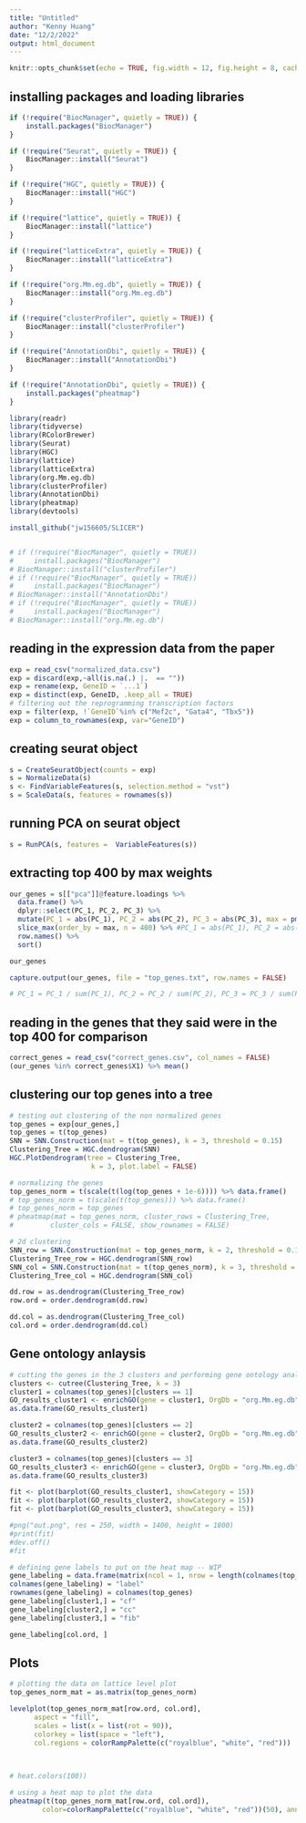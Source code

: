 ```yaml
---
title: "Untitled"
author: "Kenny Huang"
date: "12/2/2022"
output: html_document
---
```


```r
knitr::opts_chunk$set(echo = TRUE, fig.width = 12, fig.height = 8, cache = TRUE, autodep = TRUE)
```

## installing packages and loading libraries 

```r
if (!require("BiocManager", quietly = TRUE)) {
    install.packages("BiocManager")
}

if (!require("Seurat", quietly = TRUE)) {
    BiocManager::install("Seurat")
}

if (!require("HGC", quietly = TRUE)) {
    BiocManager::install("HGC")
}

if (!require("lattice", quietly = TRUE)) {
    BiocManager::install("lattice")
}

if (!require("latticeExtra", quietly = TRUE)) {
    BiocManager::install("latticeExtra")
}

if (!require("org.Mm.eg.db", quietly = TRUE)) {
    BiocManager::install("org.Mm.eg.db")
}

if (!require("clusterProfiler", quietly = TRUE)) {
    BiocManager::install("clusterProfiler")
}

if (!require("AnnotationDbi", quietly = TRUE)) {
    BiocManager::install("AnnotationDbi")
}

if (!require("AnnotationDbi", quietly = TRUE)) {
    install.packages("pheatmap")
}
```


```r
library(readr)
library(tidyverse)
library(RColorBrewer)
library(Seurat)
library(HGC)
library(lattice)
library(latticeExtra)
library(org.Mm.eg.db)
library(clusterProfiler)
library(AnnotationDbi)
library(pheatmap)
library(devtools)

install_github("jw156605/SLICER")


# if (!require("BiocManager", quietly = TRUE))
#     install.packages("BiocManager")
# BiocManager::install("clusterProfiler")
# if (!require("BiocManager", quietly = TRUE))
#     install.packages("BiocManager")
# BiocManager::install("AnnotationDbi")
# if (!require("BiocManager", quietly = TRUE))
#     install.packages("BiocManager")
# BiocManager::install("org.Mm.eg.db")
```

## reading in the expression data from the paper 

```r
exp = read_csv("normalized_data.csv")
exp = discard(exp,~all(is.na(.) |.  == ""))
exp = rename(exp, GeneID = `...1`)
exp = distinct(exp, GeneID, .keep_all = TRUE)
# filtering out the reprogramming transcription factors 
exp = filter(exp, !`GeneID`%in% c("Mef2c", "Gata4", "Tbx5"))
exp = column_to_rownames(exp, var="GeneID")
```

## creating seurat object 

```r
s = CreateSeuratObject(counts = exp)
s = NormalizeData(s)
s <- FindVariableFeatures(s, selection.method = "vst")
s = ScaleData(s, features = rownames(s))
```

## running PCA on seurat object 

```r
s = RunPCA(s, features =  VariableFeatures(s))
```

## extracting top 400 by max weights

```r
our_genes = s[["pca"]]@feature.loadings %>% 
  data.frame() %>% 
  dplyr::select(PC_1, PC_2, PC_3) %>% 
  mutate(PC_1 = abs(PC_1), PC_2 = abs(PC_2), PC_3 = abs(PC_3), max = pmax(PC_1, PC_2, PC_3), absmax = pmax(abs(PC_1), abs(PC_2), abs(PC_3)), sum = PC_1 + PC_2 + PC_3) %>% 
  slice_max(order_by = max, n = 400) %>% #PC_1 = abs(PC_1), PC_2 = abs(PC_2), PC_3 = abs(PC_3),
  row.names() %>% 
  sort()

our_genes

capture.output(our_genes, file = "top_genes.txt", row.names = FALSE)

# PC_1 = PC_1 / sum(PC_1), PC_2 = PC_2 / sum(PC_2), PC_3 = PC_3 / sum(PC_3),
```

## reading in the genes that they said were in the top 400 for comparison 
```r
correct_genes = read_csv("correct_genes.csv", col_names = FALSE)
(our_genes %in% correct_genes$X1) %>% mean()

```


## clustering our top genes into a tree 

```r
# testing out clustering of the non normalized genes 
top_genes = exp[our_genes,]
top_genes = t(top_genes) 
SNN = SNN.Construction(mat = t(top_genes), k = 3, threshold = 0.15)
Clustering_Tree = HGC.dendrogram(SNN)
HGC.PlotDendrogram(tree = Clustering_Tree,
                    k = 3, plot.label = FALSE)
```
```r
# normalizing the genes 
top_genes_norm = t(scale(t(log(top_genes + 1e-6)))) %>% data.frame()
# top_genes_norm = t(scale(t(top_genes))) %>% data.frame()
# top_genes_norm = top_genes
# pheatmap(mat = top_genes_norm, cluster_rows = Clustering_Tree, 
#         cluster_cols = FALSE, show_rownames = FALSE)
```
```r

# 2d clustering 
SNN_row = SNN.Construction(mat = top_genes_norm, k = 2, threshold = 0.15)
Clustering_Tree_row = HGC.dendrogram(SNN_row)
SNN_col = SNN.Construction(mat = t(top_genes_norm), k = 3, threshold = 0.15)
Clustering_Tree_col = HGC.dendrogram(SNN_col)

dd.row = as.dendrogram(Clustering_Tree_row)
row.ord = order.dendrogram(dd.row)

dd.col = as.dendrogram(Clustering_Tree_col)
col.ord = order.dendrogram(dd.col)
```

## Gene ontology anlaysis 

```r
# cutting the genes in the 3 clusters and performing gene ontology analysis 
clusters <- cutree(Clustering_Tree, k = 3)
cluster1 = colnames(top_genes)[clusters == 1]
GO_results_cluster1 <- enrichGO(gene = cluster1, OrgDb = "org.Mm.eg.db", keyType = "SYMBOL", ont = "BP")
as.data.frame(GO_results_cluster1)

cluster2 = colnames(top_genes)[clusters == 2]
GO_results_cluster2 <- enrichGO(gene = cluster2, OrgDb = "org.Mm.eg.db", keyType = "SYMBOL", ont = "BP")
as.data.frame(GO_results_cluster2)

cluster3 = colnames(top_genes)[clusters == 3]
GO_results_cluster3 <- enrichGO(gene = cluster3, OrgDb = "org.Mm.eg.db", keyType = "SYMBOL", ont = "BP")
as.data.frame(GO_results_cluster3)
```

```r
fit <- plot(barplot(GO_results_cluster1, showCategory = 15))
fit <- plot(barplot(GO_results_cluster2, showCategory = 15))
fit <- plot(barplot(GO_results_cluster3, showCategory = 15))

#png("out.png", res = 250, width = 1400, height = 1800)
#print(fit)
#dev.off()
#fit
```

```r
# defining gene labels to put on the heat map -- WIP 
gene_labeling = data.frame(matrix(ncol = 1, nrow = length(colnames(top_genes))))
colnames(gene_labeling) = "label"
rownames(gene_labeling) = colnames(top_genes)
gene_labeling[cluster1,] = "cf"
gene_labeling[cluster2,] = "cc"
gene_labeling[cluster3,] = "fib"

gene_labeling[col.ord, ]
```


## Plots 

```r
# plotting the data on lattice level plot 
top_genes_norm_mat = as.matrix(top_genes_norm)

levelplot(top_genes_norm_mat[row.ord, col.ord],
      aspect = "fill",
      scales = list(x = list(rot = 90)),
      colorkey = list(space = "left"), 
      col.regions = colorRampPalette(c("royalblue", "white", "red")))

                                     
                                     
# heat.colors(100))
```




```r
# using a heat map to plot the data 
pheatmap(t(top_genes_norm_mat[row.ord, col.ord]), 
        color=colorRampPalette(c("royalblue", "white", "red"))(50), annotation_row = gene_labeling)
```
 



